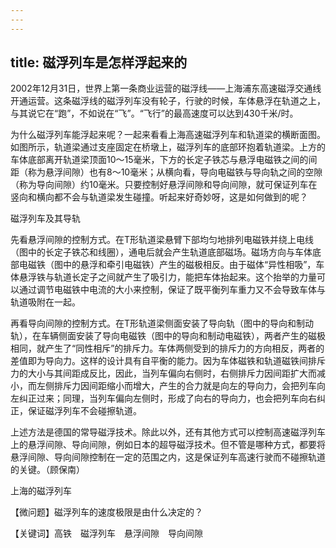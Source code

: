 ```yaml
---
---
---
```

title: 磁浮列车是怎样浮起来的
---




2002年12月31日，世界上第一条商业运营的磁浮线——上海浦东高速磁浮交通线开通运营。这条磁浮线的磁浮列车没有轮子，行驶的时候，车体悬浮在轨道之上，与其说它在“跑”，不如说在“飞”。“飞行”的最高速度可以达到430千米/时。

为什么磁浮列车能浮起来呢？一起来看看上海高速磁浮列车和轨道梁的横断面图。如图所示，轨道梁通过支座固定在桥墩上，磁浮列车的底部环抱着轨道梁。上方的车体底部离开轨道梁顶面10～15毫米，下方的长定子铁芯与悬浮电磁铁之间的间距（称为悬浮间隙）也有8～10毫米；从横向看，导向电磁铁与导向轨之间的空隙（称为导向间隙）约10毫米。只要控制好悬浮间隙和导向间隙，就可保证列车在竖向和横向都不会与轨道梁发生碰撞。听起来好奇妙呀，这是如何做到的呢？



磁浮列车及其导轨



先看悬浮间隙的控制方式。在T形轨道梁悬臂下部均匀地排列电磁铁并绕上电线（图中的长定子铁芯和线圈），通电后就会产生轨道底部磁场。磁场方向与车体底部电磁铁（图中的悬浮和牵引电磁铁）产生的磁极相反。由于磁体“异性相吸”，车体悬浮铁与轨道长定子之间就产生了吸引力，能把车体抬起来。这个抬举的力量可以通过调节电磁铁中电流的大小来控制，保证了既平衡列车重力又不会导致车体与轨道吸附在一起。

再看导向间隙的控制方式。在T形轨道梁侧面安装了导向轨（图中的导向和制动轨），在车辆侧面安装了导向电磁铁（图中的导向和制动电磁铁），两者产生的磁极相同，就产生了“同性相斥”的排斥力。车体两侧受到的排斥力的方向相反，两者的差值即为导向力。这样的设计具有自平衡的能力。因为车体磁铁和轨道磁铁间排斥力的大小与其间距成反比，因此，当列车偏向右侧时，右侧排斥力因间距扩大而减小，而左侧排斥力因间距缩小而增大，产生的合力就是向左的导向力，会把列车向左纠正过来；同理，当列车偏向左侧时，形成了向右的导向力，也会把列车向右纠正，保证磁浮列车不会碰擦轨道。

上述方法是德国的常导磁浮技术。除此以外，还有其他方式可以控制高速磁浮列车上的悬浮间隙、导向间隙，例如日本的超导磁浮技术。但不管是哪种方式，都要将悬浮间隙、导向间隙控制在一定的范围之内，这是保证列车高速行驶而不碰擦轨道的关键。（顾保南）

上海的磁浮列车





【微问题】磁浮列车的速度极限是由什么决定的？

【关键词】高铁　磁浮列车　悬浮间隙　导向间隙